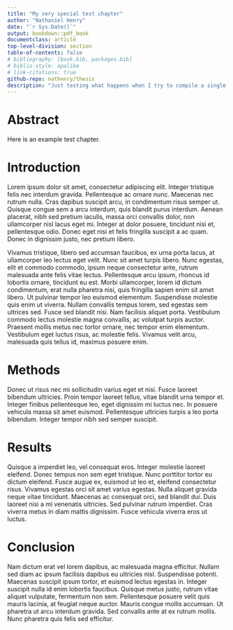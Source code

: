 ```yaml
--- 
title: "My very special test chapter"
author: "Nathaniel Henry"
date: "`r Sys.Date()`"
output: bookdown::pdf_book
documentclass: article
top-level-division: section
table-of-contents: false
# bibliography: [book.bib, packages.bib]
# biblio-style: apalike
# link-citations: true
github-repo: nathenry/thesis
description: "Just testing what happens when I try to compile a single chapter."
---
```


# Abstract

Here is an example test chapter.


# Introduction

Lorem ipsum dolor sit amet, consectetur adipiscing elit. Integer tristique felis nec
interdum gravida. Pellentesque ac ornare nunc. Maecenas nec rutrum nulla. Cras dapibus
suscipit arcu, in condimentum risus semper ut. Quisque congue sem a arcu interdum, quis
blandit purus interdum. Aenean placerat, nibh sed pretium iaculis, massa orci convallis
dolor, non ullamcorper nisl lacus eget mi. Integer at dolor posuere, tincidunt nisi et,
pellentesque odio. Donec eget nisi et felis fringilla suscipit a ac quam. Donec in
dignissim justo, nec pretium libero.

Vivamus tristique, libero sed accumsan faucibus, ex urna porta lacus, at ullamcorper leo
lectus eget velit. Nunc sit amet turpis libero. Nunc egestas, elit et commodo commodo,
ipsum neque consectetur ante, rutrum malesuada ante felis vitae lectus. Pellentesque arcu
ipsum, rhoncus id lobortis ornare, tincidunt eu est. Morbi ullamcorper, lorem id dictum
condimentum, erat nulla pharetra nisi, quis fringilla sapien enim sit amet libero. Ut
pulvinar tempor leo euismod elementum. Suspendisse molestie quis enim ut viverra. Nullam
convallis tempus lorem, sed egestas sem ultrices sed. Fusce sed blandit nisi. Nam
facilisis aliquet porta. Vestibulum commodo lectus molestie magna convallis, ac volutpat
turpis auctor. Praesent mollis metus nec tortor ornare, nec tempor enim elementum.
Vestibulum eget luctus risus, ac molestie felis. Vivamus velit arcu, malesuada quis tellus
id, maximus posuere enim.


# Methods

Donec ut risus nec mi sollicitudin varius eget et nisi. Fusce laoreet bibendum ultricies.
Proin tempor laoreet tellus, vitae blandit urna tempor et. Integer finibus pellentesque
leo, eget dignissim mi luctus nec. In posuere vehicula massa sit amet euismod.
Pellentesque ultricies turpis a leo porta bibendum. Integer tempor nibh sed semper
suscipit.


# Results

Quisque a imperdiet leo, vel consequat eros. Integer molestie laoreet eleifend. Donec
tempus non sem eget tristique. Nunc porttitor tortor eu dictum eleifend. Fusce augue ex,
euismod ut leo et, eleifend consectetur risus. Vivamus egestas orci sit amet varius
egestas. Nulla aliquet gravida neque vitae tincidunt. Maecenas ac consequat orci, sed
blandit dui. Duis laoreet nisi a mi venenatis ultricies. Sed pulvinar rutrum imperdiet.
Cras viverra metus in diam mattis dignissim. Fusce vehicula viverra eros ut luctus.


# Conclusion

Nam dictum erat vel lorem dapibus, ac malesuada magna efficitur. Nullam sed diam ac ipsum
facilisis dapibus eu ultricies nisl. Suspendisse potenti. Maecenas suscipit ipsum tortor,
et euismod lectus egestas in. Integer suscipit nulla id enim lobortis faucibus. Quisque
metus justo, rutrum vitae aliquet vulputate, fermentum non sem. Pellentesque posuere velit
quis mauris lacinia, at feugiat neque auctor. Mauris congue mollis accumsan. Ut pharetra
ut arcu interdum gravida. Sed convallis ante at ex rutrum mollis. Nunc pharetra quis felis
sed efficitur.
